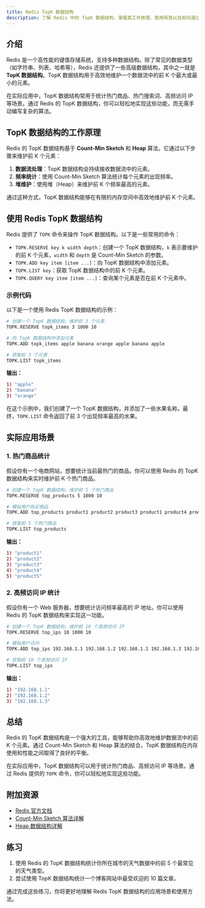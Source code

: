 ```yaml
---
title: Redis TopK 数据结构
description: 了解 Redis 中的 TopK 数据结构，掌握其工作原理、使用场景以及如何通过代码实现。
---
```


## 介绍

Redis 是一个高性能的键值存储系统，支持多种数据结构。除了常见的数据类型（如字符串、列表、哈希等），Redis 还提供了一些高级数据结构，其中之一就是 **TopK 数据结构**。TopK 数据结构用于高效地维护一个数据流中的前 K 个最大或最小的元素。

在实际应用中，TopK 数据结构常用于统计热门商品、热门搜索词、高频访问 IP 等场景。通过 Redis 的 TopK 数据结构，你可以轻松地实现这些功能，而无需手动编写复杂的算法。

## TopK 数据结构的工作原理

Redis 的 TopK 数据结构基于 **Count-Min Sketch** 和 **Heap** 算法。它通过以下步骤来维护前 K 个元素：

1. **数据流处理**：TopK 数据结构会持续接收数据流中的元素。
2. **频率统计**：使用 Count-Min Sketch 算法统计每个元素的出现频率。
3. **堆维护**：使用堆（Heap）来维护前 K 个频率最高的元素。

通过这种方式，TopK 数据结构能够在有限的内存空间中高效地维护前 K 个元素。

## 使用 Redis TopK 数据结构

Redis 提供了 `TOPK` 命令来操作 TopK 数据结构。以下是一些常用的命令：

- `TOPK.RESERVE key k width depth`：创建一个 TopK 数据结构，`k` 表示要维护的前 K 个元素，`width` 和 `depth` 是 Count-Min Sketch 的参数。
- `TOPK.ADD key item [item ...]`：向 TopK 数据结构中添加元素。
- `TOPK.LIST key`：获取 TopK 数据结构中的前 K 个元素。
- `TOPK.QUERY key item [item ...]`：查询某个元素是否在前 K 个元素中。

### 示例代码

以下是一个使用 Redis TopK 数据结构的示例：

```bash
# 创建一个 TopK 数据结构，维护前 3 个元素
TOPK.RESERVE topk_items 3 1000 10

# 向 TopK 数据结构中添加元素
TOPK.ADD topk_items apple banana orange apple banana apple

# 获取前 3 个元素
TOPK.LIST topk_items
```

**输出：**
```bash
1) "apple"
2) "banana"
3) "orange"
```

在这个示例中，我们创建了一个 TopK 数据结构，并添加了一些水果名称。最终，`TOPK.LIST` 命令返回了前 3 个出现频率最高的水果。

## 实际应用场景

### 1. 热门商品统计

假设你有一个电商网站，想要统计当前最热门的商品。你可以使用 Redis 的 TopK 数据结构来实时维护前 K 个热门商品。

```bash
# 创建一个 TopK 数据结构，维护前 5 个热门商品
TOPK.RESERVE top_products 5 1000 10

# 模拟用户购买商品
TOPK.ADD top_products product1 product2 product3 product1 product4 product5 product1

# 获取前 5 个热门商品
TOPK.LIST top_products
```

**输出：**
```bash
1) "product1"
2) "product2"
3) "product3"
4) "product4"
5) "product5"
```

### 2. 高频访问 IP 统计

假设你有一个 Web 服务器，想要统计访问频率最高的 IP 地址。你可以使用 Redis 的 TopK 数据结构来实现这一功能。

```bash
# 创建一个 TopK 数据结构，维护前 10 个高频访问 IP
TOPK.RESERVE top_ips 10 1000 10

# 模拟用户访问
TOPK.ADD top_ips 192.168.1.1 192.168.1.2 192.168.1.1 192.168.1.3 192.168.1.1

# 获取前 10 个高频访问 IP
TOPK.LIST top_ips
```

**输出：**
```bash
1) "192.168.1.1"
2) "192.168.1.2"
3) "192.168.1.3"
```

## 总结

Redis 的 TopK 数据结构是一个强大的工具，能够帮助你高效地维护数据流中的前 K 个元素。通过 Count-Min Sketch 和 Heap 算法的结合，TopK 数据结构在内存使用和性能之间取得了良好的平衡。

在实际应用中，TopK 数据结构可以用于统计热门商品、高频访问 IP 等场景。通过 Redis 提供的 `TOPK` 命令，你可以轻松地实现这些功能。

## 附加资源

- [Redis 官方文档](https://redis.io/documentation)
- [Count-Min Sketch 算法详解](https://en.wikipedia.org/wiki/Count%E2%80%93min_sketch)
- [Heap 数据结构详解](https://en.wikipedia.org/wiki/Heap_(data_structure))

## 练习

1. 使用 Redis 的 TopK 数据结构统计你所在城市的天气数据中的前 5 个最常见的天气类型。
2. 尝试使用 TopK 数据结构统计一个博客网站中最受欢迎的 10 篇文章。

通过完成这些练习，你将更好地理解 Redis TopK 数据结构的应用场景和使用方法。